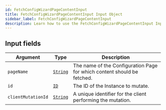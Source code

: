 ```yaml
---
id: FetchConfigWizardPageContentInput
title: FetchConfigWizardPageContentInput Input Object
sidebar_label: FetchConfigWizardPageContentInput
description: Learn how to use the FetchConfigWizardPageContentInput Input Object for 's API.
---
```


## Input fields

| Argument           | Type                                     | Description                                                             |
| ------------------ | ---------------------------------------- | ----------------------------------------------------------------------- |
| `pageName`         | [`String`](api/schema/scalar/String.mdx) | The name of the Configuration Page for which content should be fetched. |
| `id`               | [`ID`](api/schema/scalar/ID.mdx)         | The ID of the Instance to mutate.                                       |
| `clientMutationId` | [`String`](api/schema/scalar/String.mdx) | A unique identifier for the client performing the mutation.             |

